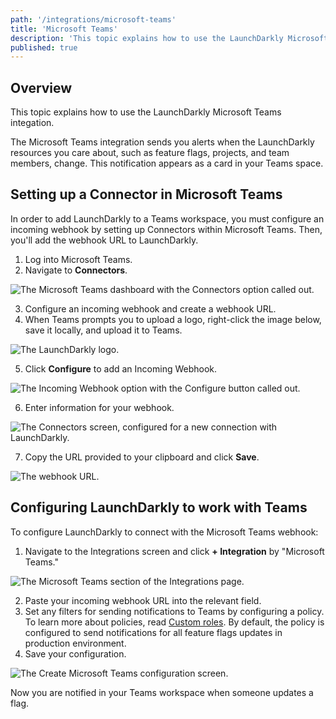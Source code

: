 ```yaml
---
path: '/integrations/microsoft-teams'
title: 'Microsoft Teams'
description: 'This topic explains how to use the LaunchDarkly Microsoft Teams integation, which sends alerts to your Teams space when LaunchDarkly resources change.'
published: true
---
```


## Overview

This topic explains how to use the LaunchDarkly Microsoft Teams integation.

The Microsoft Teams integration sends you alerts when the LaunchDarkly resources you care about, such as feature flags, projects, and team members, change. This notification appears as a card in your Teams space.

## Setting up a Connector in Microsoft Teams

In order to add LaunchDarkly to a Teams workspace, you must configure an incoming webhook by setting up Connectors within Microsoft Teams. Then, you'll add the webhook URL to LaunchDarkly.

1. Log into Microsoft Teams.
2. Navigate to **Connectors**.

![The Microsoft Teams dashboard with the Connectors option called out.](../images/ms-teams-connectors-callout.png)


3. Configure an incoming webhook and create a webhook URL.
4. When Teams prompts you to upload a logo, right-click the image below, save it locally, and upload it to Teams.

![The LaunchDarkly logo.](../images/ms-teams-ld-logo.png)


5. Click **Configure** to add an Incoming Webhook.

![The Incoming Webhook option with the Configure button called out.](../images/ms-teams-incoming-webhook-callout.png)

6. Enter information for your webhook.

![The Connectors screen, configured for a new connection with LaunchDarkly.](../images/ms-teams-webhook-connectors-screen.png)

7. Copy the URL provided to your clipboard and click **Save**.

![The webhook URL.](../images/ms-teams-connectors-url.png)


## Configuring LaunchDarkly to work with Teams

To configure LaunchDarkly to connect with the Microsoft Teams webhook:

1. Navigate to the Integrations screen and click **+ Integration** by "Microsoft Teams."

![The Microsoft Teams section of the Integrations page.](../images/ms-teams-add-integration.png)


2. Paste your incoming webhook URL into the relevant field.
3. Set any filters for sending notifications to Teams by configuring a policy. To learn more about policies, read [Custom roles](/home/team/custom-roles). By default, the policy is configured to send notifications for all feature flags updates in production environment.
4. Save your configuration.

![The Create Microsoft Teams configuration screen.](../images/ms-teams-ld-integration-config.png)


Now you are notified in your Teams workspace when someone updates a flag.
